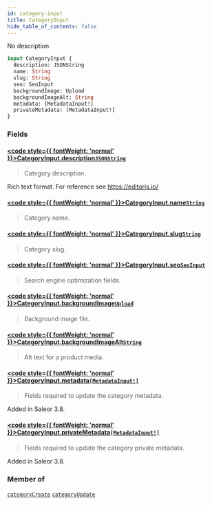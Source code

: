 ```yaml
---
id: category-input
title: CategoryInput
hide_table_of_contents: false
---
```








No description

```graphql
input CategoryInput {
  description: JSONString
  name: String
  slug: String
  seo: SeoInput
  backgroundImage: Upload
  backgroundImageAlt: String
  metadata: [MetadataInput!]
  privateMetadata: [MetadataInput!]
}
```


### Fields

#### [<code style={{ fontWeight: 'normal' }}>CategoryInput.<b>description</b></code>](#)<Bullet />[`JSONString`](../../../developer/api-reference/scalars/jsonstring) <Badge class="secondary" text="scalar"/>
> Category description.

Rich text format. For reference see https://editorjs.io/
> 

#### [<code style={{ fontWeight: 'normal' }}>CategoryInput.<b>name</b></code>](#)<Bullet />[`String`](../../../developer/api-reference/scalars/string) <Badge class="secondary" text="scalar"/>
> Category name.
> 

#### [<code style={{ fontWeight: 'normal' }}>CategoryInput.<b>slug</b></code>](#)<Bullet />[`String`](../../../developer/api-reference/scalars/string) <Badge class="secondary" text="scalar"/>
> Category slug.
> 

#### [<code style={{ fontWeight: 'normal' }}>CategoryInput.<b>seo</b></code>](#)<Bullet />[`SeoInput`](../../../developer/api-reference/inputs/seo-input) <Badge class="secondary" text="input"/>
> Search engine optimization fields.
> 

#### [<code style={{ fontWeight: 'normal' }}>CategoryInput.<b>backgroundImage</b></code>](#)<Bullet />[`Upload`](../../../developer/api-reference/scalars/upload) <Badge class="secondary" text="scalar"/>
> Background image file.
> 

#### [<code style={{ fontWeight: 'normal' }}>CategoryInput.<b>backgroundImageAlt</b></code>](#)<Bullet />[`String`](../../../developer/api-reference/scalars/string) <Badge class="secondary" text="scalar"/>
> Alt text for a product media.
> 

#### [<code style={{ fontWeight: 'normal' }}>CategoryInput.<b>metadata</b></code>](#)<Bullet />[`[MetadataInput!]`](../../../developer/api-reference/inputs/metadata-input) <Badge class="secondary" text="list"/> <Badge class="secondary" text="input"/>
> Fields required to update the category metadata.

Added in Saleor 3.8.
> 

#### [<code style={{ fontWeight: 'normal' }}>CategoryInput.<b>privateMetadata</b></code>](#)<Bullet />[`[MetadataInput!]`](../../../developer/api-reference/inputs/metadata-input) <Badge class="secondary" text="list"/> <Badge class="secondary" text="input"/>
> Fields required to update the category private metadata.

Added in Saleor 3.8.
> 



### Member of

[`categoryCreate`](../../../developer/api-reference/mutations/category-create)  <Badge class="secondary" text="mutation"/><Bullet />[`categoryUpdate`](../../../developer/api-reference/mutations/category-update)  <Badge class="secondary" text="mutation"/>



